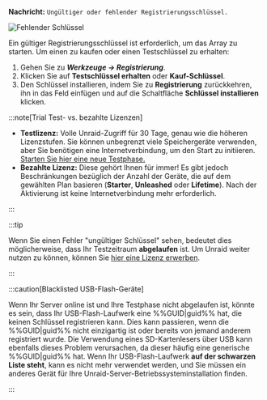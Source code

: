 **Nachricht:**
`Ungültiger oder fehlender Registrierungsschlüssel.`

![Fehlender Schlüssel](/img/Invalidormissingkey.png)

Ein gültiger Registrierungsschlüssel ist erforderlich, um das Array zu starten. Um einen zu kaufen oder einen Testschlüssel zu erhalten:

1. Gehen Sie zu ***Werkzeuge → Registrierung***.
2. Klicken Sie auf **Testschlüssel erhalten** oder **Kauf-Schlüssel**.
3. Den Schlüssel installieren, indem Sie zu **Registrierung** zurückkehren, ihn in das Feld einfügen und auf die Schaltfläche **Schlüssel installieren** klicken.

:::note[Trial Test- vs. bezahlte Lizenzen]

- **Testlizenz:** Volle Unraid-Zugriff für 30 Tage, genau wie die höheren Lizenzstufen. Sie können unbegrenzt viele Speichergeräte verwenden, aber Sie benötigen eine Internetverbindung, um den Start zu initiieren. [Starten Sie hier eine neue Testphase.](https://unraid.net/getting-started)
- **Bezahlte Lizenz:** Diese gehört Ihnen für immer! Es gibt jedoch Beschränkungen bezüglich der Anzahl der Geräte, die auf dem gewählten Plan basieren (**Starter**, **Unleashed** oder **Lifetime**). Nach der Aktivierung ist keine Internetverbindung mehr erforderlich.

:::

:::tip

Wenn Sie einen Fehler "ungültiger Schlüssel" sehen, bedeutet dies möglicherweise, dass Ihr Testzeitraum **abgelaufen** ist. Um Unraid weiter nutzen zu können, können Sie [hier eine Lizenz erwerben](https://unraid.net/pricing).

:::

:::caution[Blacklisted USB-Flash-Geräte]

Wenn Ihr Server online ist und Ihre Testphase nicht abgelaufen ist, könnte es sein, dass Ihr USB-Flash-Laufwerk eine %%GUID|guid%% hat, die keinen Schlüssel registrieren kann. Dies kann passieren, wenn die %%GUID|guid%% nicht einzigartig ist oder bereits von jemand anderem registriert wurde. Die Verwendung eines SD-Kartenlesers über USB kann ebenfalls dieses Problem verursachen, da dieser häufig eine generische %%GUID|guid%% hat. Wenn Ihr USB-Flash-Laufwerk **auf der schwarzen Liste steht**, kann es nicht mehr verwendet werden, und Sie müssen ein anderes Gerät für Ihre Unraid-Server-Betriebssysteminstallation finden.

:::
